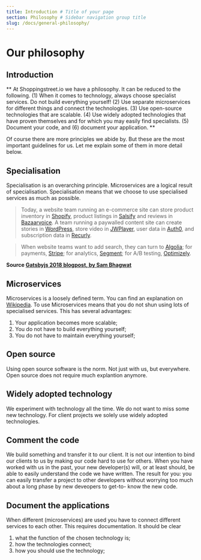 ```yaml
---
title: Introduction # Title of your page
section: Philosophy # Sidebar navigation group title
slug: /docs/general-philosophy/
---
```


# Our philosophy

## Introduction

** At Shoppingstreet.io we have a philosophy. It can be reduced to the 
following. (1) When it comes to technology, always choose specialist
services. Do not build everything yourself! (2) Use separate microservices
for different things and connect the technologies. (3) Use open-source
technologies that are scalable. (4) Use widely adopted technologies that
have proven themselves and for which you may easily find specialists. 
(5) Document your code, and (6) document your application. **

Of course there are more principles we abide by. But these are the most
important guidelines for us. Let me explain some of them in more detail
below.

## Specialisation

Specialisation is an overarching principle. Microservices are a logical
result of specialisation. Specialisation means that we choose to use 
specialised services as much as possible.

> Today, a website team running an e-commerce site can store product 
inventory in [Shopify](https://www.shopify.com), product listings 
in [Salsify](https://www.salsify.com) and reviews in 
[Bazaarvoice](https://www.bazaarvoice.com). A team running a paywalled 
content site can create stories in [WordPress](https://www.wordpress.com), 
store video in [JWPlayer](https://www.jwplayer.com), user data in 
[Auth0](https://www.auth0.com), and subscription data in 
[Recurly](https://www.recurly.com). 

> When website teams want to add search, they can turn to 
[Algolia](https://www.algolia.com); for payments, 
[Stripe](https://www.stripe.com); for analytics, 
[Segment](https://www.segment.com); for A/B testing, 
[Optimizely](https://www.optimizely.com).

**Source [Gatsbyjs 2018 blogpost, by Sam Bhagwat](https://www.gatsbyjs.com/blog/2018-10-04-journey-to-the-content-mesh/)**

## Microservices

Microservices is a loosely defined term. You can find an explanation on
[Wikipedia](https://en.wikipedia.org/wiki/Microservices). To use 
Microservices means that you do not shun using lots of specialised 
services. This has several advantages:
 
1. Your application becomes more scalable;
2. You do not have to build everything yourself;
3. You do not have to maintain everything yourself;

## Open source

Using open source software is the norm. Not just with us, but everywhere.
Open source does not require much explantion anymore.

## Widely adopted technology

We experiment with technology all the time. We do not want to miss some
new technology. For client projects we solely use widely adopted 
technologies.

## Comment the code

We build something and transfer it to our client. It is not our intention
to bind our clients to us by making our code hard to use for others. When
you have worked with us in the past, your new developer(s) will, or at 
least should, be able to easily understand the code we have written. The
result for you: you can easily transfer a project to other developers
without worrying too much about a long phase by new deveopers to get-to-
know the new code.

## Document the applications

When different (microservices) are used you have to connect different 
services to each other. This requires documentation. It should be clear

1. what the function of the chosen technology is;
2. how the technologies connect;
3. how you should use the technology;

